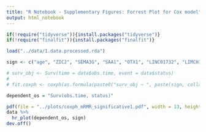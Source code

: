 ```yaml
---
title: "R Notebook - Supplementary Figures: Forrest Plot for Cox model"
output: html_notebook
---
```



```r

if(!require("tidyverse")){install.packages("tidyverse")}
if(!require("finalfit")){install.packages("finalfit")}

```

```r
load("../data/1.data.processed.rda")
```

```r

sign <- c("age", "ZIC2", "SEMA3G", "SAA1", "OTX1", "LINC01732", "LIMCH1", "IL4", "HHLA2", "GNB3", "FOXJ1", "DPP6", "AR", "AL353637.1")

# surv_obj <- Surv(time = data$obs.time, event = data$status)
# 
# fit.coxph <- coxph(as.formula(paste0("surv_obj ~ ", paste(sign, collapse= " + "))), data)

dependent_os = "Surv(obs.time, status)"

pdf(file = "../plots/coxph_mRMR_significative1.pdf", width = 13, height = 3)
data %>%
  hr_plot(dependent_os, sign) 
dev.off()

```


